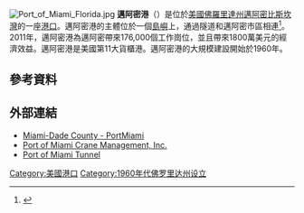 [[File:Port_of_Miami_Florida.jpg|thumb]]
'''邁阿密港'''（{{lang-en|PortMiami}}）是位於[[美國|美國]][[佛羅里達州|佛羅里達州]][[邁阿密|邁阿密]][[比斯坎灣|比斯坎灣]]的一座[[港口|港口]]。邁阿密港的主體位於一個[[島嶼|島嶼]]上，通過隧道和邁阿密市區相連<ref name=MH>{{cite news|last1=Chardy|first1=Alfonso|title=Decades after conception, Miami has a port tunnel|url=http://www.miamiherald.com/2014/05/17/4121264/decades-after-conception-miami.html|accessdate=June 6, 2014|publisher=Miami Herald|date=May 17, 2014|archive-date=2014-05-19|archive-url=https://web.archive.org/web/20140519022138/http://www.miamiherald.com/2014/05/17/4121264/decades-after-conception-miami.html|dead-url=no}}</ref>。2011年，邁阿密港為邁阿密帶來176,000個工作崗位，並且帶來1800萬美元的經濟效益。邁阿密港是美國第11大貨櫃港。邁阿密港的大規模建設開始於1960年。
==參考資料==
{{reflist}}
==外部連結==
* [http://www.miamidade.gov/portmiami/ Miami-Dade County - PortMiami] {{Wayback|url=http://www.miamidade.gov/portmiami/ |date=20210503070701 }}
* [http://www.cranemgt.com/ Port of Miami Crane Management, Inc.] {{Wayback|url=http://www.cranemgt.com/ |date=20210425040245 }}
* [http://www.portofmiamitunnel.com/ Port of Miami Tunnel] {{Wayback|url=http://www.portofmiamitunnel.com/ |date=20210511205036 }}
[[Category:美國港口|Category:美國港口]]
[[Category:1960年代佛罗里达州设立|Category:1960年代佛罗里达州设立]]
